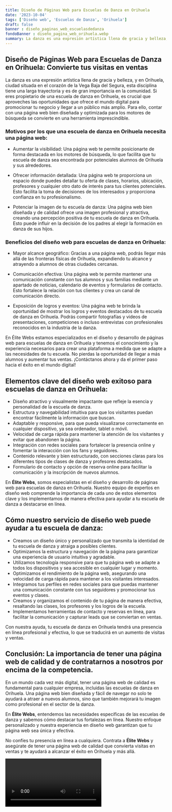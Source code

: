 ```yaml
---
title: Diseño de Páginas Web para Escuelas de Danza en Orihuela
date: '2023-10-04'
tags: ['Diseño web', 'Escuelas de Danza', 'Orihuela']
draft: false
banner : diseño_paginas_web_escuelasdedanza
fondoBanner : diseño_pagina_web_orihuela.webp
summary: La danza es una expresión artística llena de gracia y belleza, y en Orihuela, ciudad situada en el corazón de la Vega Baja del Segura, esta disciplina tiene una larga trayectoria y es de gran importancia en la comunidad. Si eres propietario de una escuela de danza en Orihuela, es crucial que aproveches las oportunidades que ofrece el mundo digital para promocionar tu negocio y llegar a un público más amplio. Para ello, contar con una página web bien diseñada y optimizada para los motores de búsqueda se convierte en una herramienta imprescindible.
---
```


## Diseño de Páginas Web para Escuelas de Danza en Orihuela: Convierte tus visitas en ventas

La danza es una expresión artística llena de gracia y belleza, y en Orihuela, ciudad situada en el corazón de la Vega Baja del Segura, esta disciplina tiene una larga trayectoria y es de gran importancia en la comunidad. Si eres propietario de una escuela de danza en Orihuela, es crucial que aproveches las oportunidades que ofrece el mundo digital para promocionar tu negocio y llegar a un público más amplio. Para ello, contar con una página web bien diseñada y optimizada para los motores de búsqueda se convierte en una herramienta imprescindible.

### Motivos por los que una escuela de danza en Orihuela necesita una página web:

- Aumentar la visibilidad: Una página web te permite posicionarte de forma destacada en los motores de búsqueda, lo que facilita que tu escuela de danza sea encontrada por potenciales alumnos de Orihuela y sus alrededores.

- Ofrecer información detallada: Una página web te proporciona un espacio donde puedes detallar tu oferta de clases, horarios, ubicación, profesores y cualquier otro dato de interés para tus clientes potenciales. Esto facilita la toma de decisiones de los interesados y proporciona confianza en tu profesionalismo.

- Potenciar la imagen de tu escuela de danza: Una página web bien diseñada y de calidad ofrece una imagen profesional y atractiva, creando una percepción positiva de tu escuela de danza en Orihuela. Esto puede influir en la decisión de los padres al elegir la formación en danza de sus hijos.

### Beneficios del diseño web para escuelas de danza en Orihuela:

- Mayor alcance geográfico: Gracias a una página web, podrás llegar más allá de las fronteras físicas de Orihuela, expandiendo tu alcance y atrayendo a alumnos de otras ciudades cercanas. 

- Comunicación efectiva: Una página web te permite mantener una comunicación constante con tus alumnos y sus familias mediante un apartado de noticias, calendario de eventos y formularios de contacto. Esto fortalece la relación con tus clientes y crea un canal de comunicación directo.

- Exposición de logros y eventos: Una página web te brinda la oportunidad de mostrar los logros y eventos destacados de tu escuela de danza en Orihuela. Podrás compartir fotografías y videos de presentaciones, competiciones o incluso entrevistas con profesionales reconocidos en la industria de la danza.

En Élite Webs estamos especializados en el diseño y desarrollo de páginas web para escuelas de danza en Orihuela y tenemos el conocimiento y la experiencia necesarios para crear una plataforma a medida que se adapte a las necesidades de tu escuela. No pierdas la oportunidad de llegar a más alumnos y aumentar tus ventas. ¡Contáctanos ahora y da el primer paso hacia el éxito en el mundo digital!

<GifSeo />

<Cta />

## Elementos clave del diseño web exitoso para escuelas de danza en Orihuela:

- Diseño atractivo y visualmente impactante que refleje la esencia y personalidad de la escuela de danza.
- Estructura y navegabilidad intuitiva para que los visitantes puedan encontrar fácilmente la información que buscan.
- Adaptable y responsive, para que pueda visualizarse correctamente en cualquier dispositivo, ya sea ordenador, tablet o móvil.
- Velocidad de carga rápida para mantener la atención de los visitantes y evitar que abandonen la página.
- Integración con redes sociales para fortalecer la presencia online y fomentar la interacción con los fans y seguidores.
- Contenido relevante y bien estructurado, con secciones claras para los diferentes tipos de clases de danza y profesores destacados.
- Formulario de contacto y opción de reserva online para facilitar la comunicación y la inscripción de nuevos alumnos.

En **Élite Webs**, somos especialistas en el diseño y desarrollo de páginas web para escuelas de danza en Orihuela. Nuestro equipo de expertos en diseño web comprende la importancia de cada uno de estos elementos clave y los implementamos de manera efectiva para ayudar a tu escuela de danza a destacarse en línea.

## Cómo nuestro servicio de diseño web puede ayudar a tu escuela de danza:

- Creamos un diseño único y personalizado que transmita la identidad de tu escuela de danza y atraiga a posibles clientes.
- Optimizamos la estructura y navegación de la página para garantizar una experiencia de usuario intuitiva y agradable.
- Utilizamos tecnología responsive para que tu página web se adapte a todos los dispositivos y sea accesible en cualquier lugar y momento.
- Optimizamos el rendimiento de la página web, asegurando una velocidad de carga rápida para mantener a los visitantes interesados.
- Integramos tus perfiles en redes sociales para que puedas mantener una comunicación constante con tus seguidores y promocionar tus eventos y clases.
- Creamos y organizamos el contenido de tu página de manera efectiva, resaltando las clases, los profesores y los logros de la escuela.
- Implementamos herramientas de contacto y reservas en línea, para facilitar la comunicación y capturar leads que se conviertan en ventas.

Con nuestra ayuda, tu escuela de danza en Orihuela tendrá una presencia en línea profesional y efectiva, lo que se traducirá en un aumento de visitas y ventas.

## Conclusión: La importancia de tener una página web de calidad y de contratarnos a nosotros por encima de la competencia.

En un mundo cada vez más digital, tener una página web de calidad es fundamental para cualquier empresa, incluidas las escuelas de danza en Orihuela. Una página web bien diseñada y fácil de navegar no solo te ayudará a atraer a nuevos alumnos, sino que también mejorará tu imagen como profesional en el sector de la danza.

En **Élite Webs**, entendemos las necesidades específicas de las escuelas de danza y sabemos cómo destacar tus fortalezas en línea. Nuestro enfoque personalizado y nuestra experiencia en diseño web garantizan que tu página web sea única y efectiva.

No confíes tu presencia en línea a cualquiera. Contrata a **Élite Webs** y asegúrate de tener una página web de calidad que convierta visitas en ventas y te ayudará a alcanzar el éxito en Orihuela y más allá.

<Video />

<CtaBot job='Escuelas de Danza' city='Orihuela'/>

<Gmaps query='Orihuela+españa+maps' />